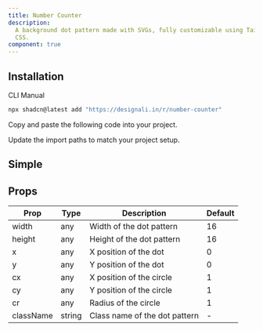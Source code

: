 ```yaml
---
title: Number Counter
description:
  A background dot pattern made with SVGs, fully customizable using Tailwind
  CSS.
component: true
---
```


<ComponentPreview name="number-counter-01" />

## Installation

<Tabs defaultValue="cli">

<TabsList>
  <TabsTrigger value="cli">CLI</TabsTrigger>
  <TabsTrigger value="manual">Manual</TabsTrigger>
</TabsList>
<TabsContent value="cli">

```bash
npx shadcn@latest add "https://designali.in/r/number-counter"
```

</TabsContent>

<TabsContent value="manual">

<Steps>

<Step>Copy and paste the following code into your project.</Step>

<ComponentSource name="number-counter" />

<Step>Update the import paths to match your project setup.</Step>

</Steps>

</TabsContent>

</Tabs>

## Simple

<ComponentPreview name="number-counter-02" />

## Props

| Prop      | Type   | Description                   | Default |
| --------- | ------ | ----------------------------- | ------- |
| width     | any    | Width of the dot pattern      | 16      |
| height    | any    | Height of the dot pattern     | 16      |
| x         | any    | X position of the dot         | 0       |
| y         | any    | Y position of the dot         | 0       |
| cx        | any    | X position of the circle      | 1       |
| cy        | any    | Y position of the circle      | 1       |
| cr        | any    | Radius of the circle          | 1       |
| className | string | Class name of the dot pattern | -       |
